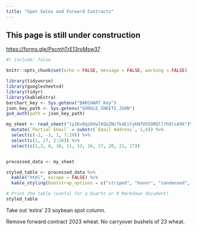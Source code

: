 ```yaml
---
title: "Spot Sales and Forward Contracts"
---
```


## This page is still under construction

<https://forms.gle/PscmhTrE13roMsw37>

```r
#| include: false

knitr::opts_chunk$set(echo = FALSE, message = FALSE, warning = FALSE)

library(tidyverse)
library(googlesheets4)
library(tidyr)
library(kableExtra)
barchart_key <- Sys.getenv("BARCHART_Key")
json_key_path <- Sys.getenv("GOOGLE_SHEETS_JSON")
gs4_auth(path = json_key_path)
```

```r
my_sheet <- read_sheet("1y1Kv8qzbVwlKQoZNc7k4EiYykN7U55ORQll7hOlcA9k")%>%
  mutate(`Partial Email` = substr(`Email Address`, 1,4)) %>%
  select(c(-2, -3, 1, 7:29)) %>% 
  select(c(1, 27, 2:26)) %>% 
  select(c(1,2, 8, 10, 11, 13, 16, 17, 20, 21, 27))


processed_data <- my_sheet

styled_table <- processed_data %>%
  kable("html", escape = FALSE) %>%
  kable_styling(bootstrap_options = c("striped", "hover", "condensed", "responsive"))

# Print the table (useful for a Quarto or R Markdown document)
styled_table

```

Take out 'extra' 23 soybean spot column.

Remove forward contract 2023 wheat. No carryover bushels of 23 wheat.
